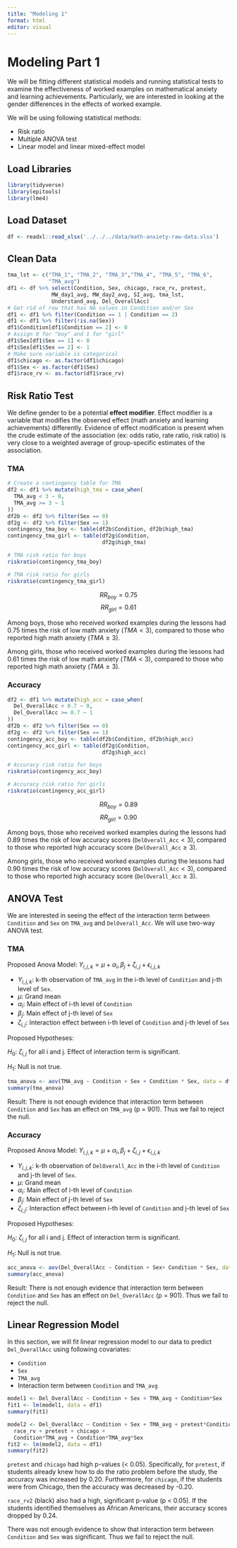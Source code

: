 ```yaml
---
title: "Modeling 1"
format: html
editor: visual
---
```


# Modeling Part 1

We will be fitting different statistical models and running statistical tests to examine the effectiveness of worked examples on mathematical anxiety and learning achievements. Particularly, we are interested in looking at the gender differences in the effects of worked example.

We will be using following statistical methods:

*   Risk ratio
*   Multiple ANOVA test
*   Linear model and linear mixed-effect model

## Load Libraries

```r
library(tidyverse)
library(epitools)
library(lme4)
```

## Load Dataset

```r
df <- readxl::read_xlsx('../../../data/math-anxiety-raw-data.xlsx')
```

## Clean Data

```r
tma_lst <- c("TMA_1", "TMA_2", "TMA_3","TMA_4", "TMA_5", "TMA_6",
             "TMA_avg")
df1 <- df %>% select(Condition, Sex, chicago, race_rv, pretest,
              MW_day1_avg, MW_day2_avg, SI_avg, tma_lst,
              Understand_avg, Del_OverallAcc)
# Get rid of row that has NA values in Condition and/or Sex
df1 <- df1 %>% filter(Condition == 1 | Condition == 2)
df1 <- df1 %>% filter(!is.na(Sex))
df1$Condition[df1$Condition == 2] <- 0
# Assign 0 for "boy" and 1 for "girl"
df1$Sex[df1$Sex == 1] <- 0
df1$Sex[df1$Sex == 2] <- 1
# Make sure variable is categorical
df1$chicago <- as.factor(df1$chicago)
df1$Sex <- as.factor(df1$Sex)
df1$race_rv <- as.factor(df1$race_rv)
```

## Risk Ratio Test

We define gender to be a potential **effect modifier**. Effect modifier is a variable that modifies the observed effect (math anxiety and learning achievements) differently. Evidence of effect modification is present when the crude estimate of the association (ex: odds ratio, rate ratio, risk ratio) is very close to a weighted average of group-specific estimates of the association.

### TMA

```r
# Create a contingency table for TMA
df2 <- df1 %>% mutate(high_tma = case_when(
  TMA_avg < 3 ~ 0,
  TMA_avg >= 3 ~ 1
)) 
df2b <- df2 %>% filter(Sex == 0)
df2g <- df2 %>% filter(Sex == 1)
contingency_tma_boy <- table(df2b$Condition, df2b$high_tma)
contingency_tma_girl <- table(df2g$Condition, 
                              df2g$high_tma)
```

```r
# TMA risk ratio for boys
riskratio(contingency_tma_boy)
```

```r
# TMA risk ratio for girls
riskratio(contingency_tma_girl)
```

$$RR_{boy} = 0.75$$
$$RR_{girl} = 0.61$$

Among boys, those who received worked examples during the lessons had 0.75 times the risk of low math anxiety ($TMA < 3$), compared to those who reported high math anxiety ($TMA \geq 3$).

Among girls, those who received worked examples during the lessons had 0.61 times the risk of low math anxiety ($TMA < 3$), compared to those who reported high math anxiety ($TMA \geq 3$).

### Accuracy

```r
df2 <- df1 %>% mutate(high_acc = case_when(
  Del_OverallAcc < 0.7 ~ 0,
  Del_OverallAcc >= 0.7 ~ 1
)) 
df2b <- df2 %>% filter(Sex == 0)
df2g <- df2 %>% filter(Sex == 1)
contingency_acc_boy <- table(df2b$Condition, df2b$high_acc)
contingency_acc_girl <- table(df2g$Condition, 
                              df2g$high_acc)
```

```r
# Accuracy risk ratio for boys
riskratio(contingency_acc_boy)
```

```r
# Accuracy risk ratio for girls
riskratio(contingency_acc_girl)
```

$$RR_{boy} =  0.89$$
$$RR_{girl} = 0.90$$

Among boys, those who received worked examples during the lessons had 0.89 times the risk of low accuracy scores (`DelOverall_Acc`$< 3$), compared to those who reported high accuracy score (`DelOverall_Acc`$\geq 3$).

Among girls, those who received worked examples during the lessons had 0.90 times the risk of low accuracy scores (`DelOverall_Acc`$< 3$), compared to those who reported high accuracy score (`DelOverall_Acc`$\geq 3$).

## ANOVA Test

We are interested in seeing the effect of the interaction term between `Condition` and `Sex` on `TMA_avg` and `DelOverall_Acc`. We will use two-way ANOVA test.

### TMA

Proposed Anova Model: $Y_{i,j,k} = \mu + \alpha_i, \beta_j+ \zeta_{i,j} + \epsilon_{i,j,k}$

*   $Y_{i,j,k}$: k-th observation of `TMA_avg` in the i-th level of `Condition` and j-th level of `Sex`.
*   $\mu$: Grand mean
*   $\alpha_i$: Main effect of i-th level of `Condition`
*   $\beta_j$: Main effect of j-th level of `Sex`
*   $\zeta_{i,j}$: Interaction effect between i-th level of `Condition` and j-th level of `Sex`

Proposed Hypotheses:

$H_0$: $\zeta_{i,j}$ for all i and j. Effect of interaction term is significant.

$H_1$: Null is not true.

```r
tma_anova <- aov(TMA_avg ~ Condition + Sex + Condition * Sex, data = df1)
summary(tma_anova)
```

Result: There is not enough evidence that interaction term between `Condition` and `Sex` has an effect on `TMA_avg` (p = 901). Thus we fail to reject the null.  

### Accuracy

Proposed Anova Model: $Y_{i,j,k} = \mu + \alpha_i, \beta_j+ \zeta_{i,j} + \epsilon_{i,j,k}$

*   $Y_{i,j,k}$: k-th observation of `DelOverall_Acc` in the i-th level of `Condition` and j-th level of `Sex`.
*   $\mu$: Grand mean
*   $\alpha_i$: Main effect of i-th level of `Condition`
*   $\beta_j$: Main effect of j-th level of `Sex`
*   $\zeta_{i,j}$: Interaction effect between i-th level of `Condition` and j-th level of `Sex`

Proposed Hypotheses:

$H_0$: $\zeta_{i,j}$ for all i and j. Effect of interaction term is significant.

$H_1$: Null is not true.

```r
acc_anova <- aov(Del_OverallAcc ~ Condition + Sex+ Condition * Sex, data = df1)
summary(acc_anova)
```

Result: There is not enough evidence that interaction term between `Condition` and `Sex` has an effect on `Del_OverallAcc` (p = 901). Thus we fail to reject the null.  

## Linear Regression Model

In this section, we will fit linear regression model to our data to predict `Del_OverallAcc` using following covariates:

*   `Condition`
*   `Sex`
*   `TMA_avg`
*   Interaction term between `Condition` and `TMA_avg`

```r
model1 <- Del_OverallAcc ~ Condition + Sex + TMA_avg + Condition*Sex
fit1 <- lm(model1, data = df1)
summary(fit1)
```

```r
model2 <- Del_OverallAcc ~ Condition + Sex + TMA_avg + pretest*Condition +
  race_rv + pretest + chicago + 
  Condition*TMA_avg + Condition*TMA_avg*Sex
fit2 <- lm(model2, data = df1)
summary(fit2)
```
`pretest` and `chicago` had high p-values (< 0.05). Specifically, for `pretest`, if students already knew how to do the ratio problem before the study, the accuracy was increased by 0.20. Furthermore, for `chicago`, if the students were from Chicago, then the accuracy was decreased by -0.20.

`race_rv2` (black) also had a high, significant p-value (p < 0.05). If the students identified themselves as African Americans, their accuracy scores dropped by 0.24.

There was not enough evidence to show that interaction term between `Condition` and `Sex` was significant. Thus we fail to reject the null. 


















